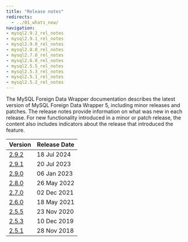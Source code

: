 ```yaml
---
title: "Release notes"
redirects:
  - ../01_whats_new/
navigation:
- mysql2.9.2_rel_notes
- mysql2.9.1_rel_notes
- mysql2.9.0_rel_notes
- mysql2.8.0_rel_notes
- mysql2.7.0_rel_notes
- mysql2.6.0_rel_notes
- mysql2.5.5_rel_notes
- mysql2.5.3_rel_notes
- mysql2.5.1_rel_notes
- mysql2.5.2_rel_notes
---
```


The MySQL Foreign Data Wrapper documentation describes the latest version of MySQL Foreign Data Wrapper 5, including minor releases and patches. The release notes provide information on what was new in each release. For new functionality introduced in a minor or patch release, the content also includes indicators about the release that introduced the feature.

| Version                       | Release Date | 
| ----------------------------- | ------------ | 
| [2.9.2](mysql2.9.2_rel_notes) | 18 Jul 2024 |
| [2.9.1](mysql2.9.1_rel_notes) | 20 Jul 2023 |
| [2.9.0](mysql2.9.0_rel_notes) | 06 Jan 2023 |
| [2.8.0](mysql2.8.0_rel_notes) | 26 May 2022 |
| [2.7.0](mysql2.7.0_rel_notes) | 02 Dec 2021 |
| [2.6.0](mysql2.6.0_rel_notes) | 18 May 2021 |
| [2.5.5](mysql2.5.5_rel_notes) | 23 Nov 2020 |
| [2.5.3](mysql2.5.3_rel_notes) | 10 Dec 2019 |
| [2.5.1](mysql2.5.1_rel_notes) | 28 Nov 2018 |